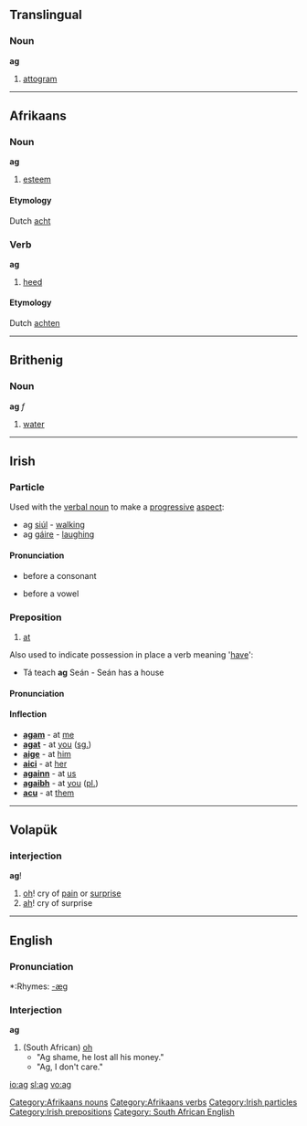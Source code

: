 {{see|Ag|AG}}
==Translingual==
===Noun===
'''ag'''
#[[attogram]]

----
==Afrikaans==
===Noun===
'''ag'''
# [[esteem]]

====Etymology====
Dutch [[acht]]

===Verb===
'''ag'''
# [[heed]]

====Etymology====
Dutch [[achten]]

[[Category:Afrikaans nouns]]
[[Category:Afrikaans verbs]]

----
==Brithenig==
===Noun===
'''ag''' ''f''
#[[water]]

----
==Irish==
===Particle===
Used with the [[verbal noun]] to make a [[progressive]] [[aspect]]:
*ag [[siúl]] - [[walk]]ing
*ag [[gáire]] - [[laugh]]ing

====Pronunciation====
*{{IPA|[ə]}} before a consonant
*{{IPA|[əg]}} before a vowel

[[Category:Irish particles]]

===Preposition===
#[[at]]

Also used to indicate possession in place a verb meaning '[[have]]':
*Tá teach '''ag''' Seán - Seán has a house

====Pronunciation====
{{IPA|[egʲ]}}

====Inflection====
*'''[[agam]]''' - at [[me]]
*'''[[agat]]''' - at [[you]] ([[singular|sg.]])
*'''[[aige]]''' - at [[him]]
*'''[[aici]]''' - at [[her]]
*'''[[againn]]''' - at [[us]]
*'''[[agaibh]]''' - at [[you]] ([[plural|pl.]])
*'''[[acu]]''' - at [[them]]

[[Category:Irish prepositions]]

----
==Volapük==
===interjection===
'''ag'''!
# [[oh]]! cry of [[pain]] or [[surprise]]
# [[ah]]! cry of surprise

----
==English==

===Pronunciation===
*:Rhymes: [[Rhymes:English:-æɡ|-æɡ]]

===Interjection===
'''ag'''
#(South African) [[oh]]
#* "Ag shame, he lost all his money."
#* "Ag, I don't care."

[[Category: South African English]]

[[io:ag]]
[[sl:ag]]
[[vo:ag]]